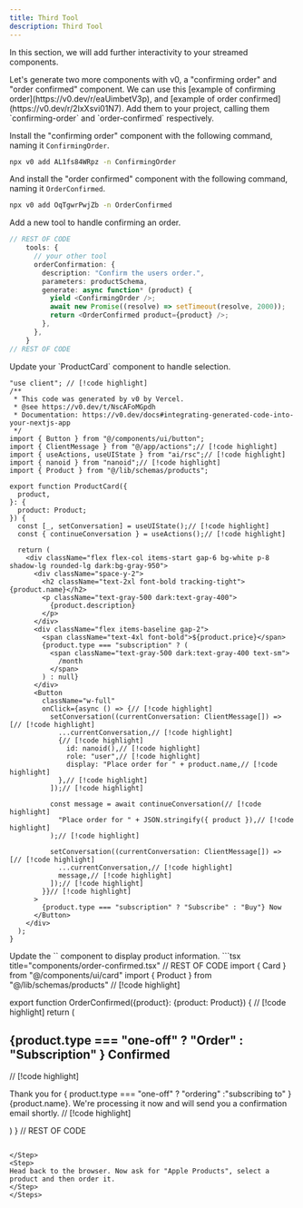 ```yaml
---
title: Third Tool
description: Third Tool
---
```


In this section, we will add further interactivity to your streamed components.

<Steps>
<Step>
Let's generate two more components with v0, a "confirming order" and "order confirmed" component. We can use this [example of confirming order](https://v0.dev/r/eaUimbetV3p), and [example of order confirmed](https://v0.dev/r/2IxXsvi01N7). Add them to your project, calling them `confirming-order` and `order-confirmed` respectively.

Install the "confirming order" component with the following command, naming it `ConfirmingOrder`.
```bash
npx v0 add AL1fs84WRpz -n ConfirmingOrder
```
And install the "order confirmed" component with the following command, naming it `OrderConfirmed`.
```bash
npx v0 add OqTgwrPwjZb -n OrderConfirmed
```
</Step>
<Step>
Add a new tool to handle confirming an order.

```typescript title="app/actions.tsx"
// REST OF CODE
    tools: {
      // your other tool
      orderConfirmation: {
        description: "Confirm the users order.",
        parameters: productSchema,
        generate: async function* (product) {
          yield <ConfirmingOrder />;
          await new Promise((resolve) => setTimeout(resolve, 2000));
          return <OrderConfirmed product={product} />;
        },
      },
    }
// REST OF CODE
```

</Step>

<Step>
Update your `ProductCard` component to handle selection.

```tsx title="components/product-card.tsx"
"use client"; // [!code highlight]
/**
 * This code was generated by v0 by Vercel.
 * @see https://v0.dev/t/NscAFoMGpdh
 * Documentation: https://v0.dev/docs#integrating-generated-code-into-your-nextjs-app
 */
import { Button } from "@/components/ui/button";
import { ClientMessage } from "@/app/actions";// [!code highlight]
import { useActions, useUIState } from "ai/rsc";// [!code highlight]
import { nanoid } from "nanoid";// [!code highlight]
import { Product } from "@/lib/schemas/products";

export function ProductCard({
  product,
}: {
  product: Product;
}) {
  const [_, setConversation] = useUIState();// [!code highlight]
  const { continueConversation } = useActions();// [!code highlight]

  return (
    <div className="flex flex-col items-start gap-6 bg-white p-8 shadow-lg rounded-lg dark:bg-gray-950">
      <div className="space-y-2">
        <h2 className="text-2xl font-bold tracking-tight">{product.name}</h2>
        <p className="text-gray-500 dark:text-gray-400">
          {product.description}
        </p>
      </div>
      <div className="flex items-baseline gap-2">
        <span className="text-4xl font-bold">${product.price}</span>
        {product.type === "subscription" ? (
          <span className="text-gray-500 dark:text-gray-400 text-sm">
            /month
          </span>
        ) : null}
      </div>
      <Button 
        className="w-full"
        onClick={async () => {// [!code highlight]
          setConversation((currentConversation: ClientMessage[]) => [// [!code highlight]
            ...currentConversation,// [!code highlight]
            {// [!code highlight]
              id: nanoid(),// [!code highlight]
              role: "user",// [!code highlight]
              display: "Place order for " + product.name,// [!code highlight]
            },// [!code highlight]
          ]);// [!code highlight]

          const message = await continueConversation(// [!code highlight]
            "Place order for " + JSON.stringify({ product }),// [!code highlight]
          );// [!code highlight]

          setConversation((currentConversation: ClientMessage[]) => [// [!code highlight]
            ...currentConversation,// [!code highlight]
            message,// [!code highlight]
          ]);// [!code highlight]
        }}// [!code highlight]
      >
        {product.type === "subscription" ? "Subscribe" : "Buy"} Now
      </Button>
    </div>
  );
}
```
</Step>
<Step>
Update the `<OrderConfirmed />` component to display product information.
```tsx title="components/order-confirmed.tsx"
// REST OF CODE
import { Card } from "@/components/ui/card"
import { Product } from "@/lib/schemas/products" // [!code highlight]

export function OrderConfirmed({product}: {product: Product}) { // [!code highlight]
  return (
    <Card className="w-full p-8 flex flex-col items-center justify-center text-center">
      <div className="bg-green-500 rounded-full p-4 mb-4">
        <CheckIcon className="h-8 w-8 text-white" />
      </div>
      <h2 className="text-2xl font-bold mb-2">{product.type === "one-off" ? "Order" : "Subscription" } Confirmed</h2> // [!code highlight]
      <p className="text-gray-500 dark:text-gray-400">
        Thank you for { product.type === "one-off" ? "ordering" :"subscribing to" } {product.name}. We're processing it now and will send you a confirmation email shortly. // [!code highlight]
      </p>
    </Card>
  )
}
// REST OF CODE
```

</Step>
<Step>
Head back to the browser. Now ask for "Apple Products", select a product and then order it.
</Step>
</Steps>